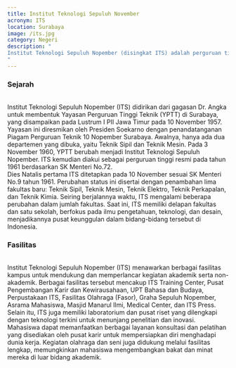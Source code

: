 ```yaml
---
title: Institut Teknologi Sepuluh November
acronym: ITS
location: Surabaya
image: /its.jpg
category: Negeri
description: "
Institut Teknologi Sepuluh Nopember (disingkat ITS) adalah perguruan tinggi negeri yang terletak di Kota Surabaya.
"
---
```


<h3 class="text-center text-3xl font-bold">Sejarah</h3>
<br />
Institut Teknologi Sepuluh Nopember (ITS) didirikan dari gagasan Dr. Angka untuk
membentuk Yayasan Perguruan Tinggi Teknik (YPTT) di Surabaya, yang disampaikan
pada Lustrum I PII Jawa Timur pada 10 November 1957. Yayasan ini diresmikan oleh
Presiden Soekarno dengan penandatanganan Piagam Perguruan Teknik 10 Nopember
Surabaya. Awalnya, hanya ada dua departemen yang dibuka, yaitu Teknik Sipil dan
Teknik Mesin. Pada 3 November 1960, YPTT berubah menjadi Institut Teknologi
Sepuluh Nopember. ITS kemudian diakui sebagai perguruan tinggi resmi pada tahun
1961 berdasarkan SK Menteri No.72.
<br />
Dies Natalis pertama ITS ditetapkan pada 10 November sesuai SK Menteri No.9
tahun 1961. Perubahan status ini disertai dengan penambahan lima fakultas baru:
Teknik Sipil, Teknik Mesin, Teknik Elektro, Teknik Perkapalan, dan Teknik Kimia.
Seiring berjalannya waktu, ITS mengalami beberapa perubahan dalam jumlah
fakultas. Saat ini, ITS memiliki delapan fakultas dan satu sekolah, berfokus
pada ilmu pengetahuan, teknologi, dan desain, menjadikannya pusat keunggulan
dalam bidang-bidang tersebut di Indonesia.

<br />
<h3 class="text-center text-3xl font-bold">Fasilitas</h3>
<br />
Institut Teknologi Sepuluh Nopember (ITS) menawarkan berbagai fasilitas kampus untuk
mendukung dan memperlancar kegiatan akademik serta non-akademik. Berbagai fasilitas
tersebut mencakup ITS Training Center, Pusat Pengembangan Karir dan Kewirausahaan,
UPT Bahasa dan Budaya, Perpustakaan ITS, Fasilitas Olahraga (Fasor), Graha Sepuluh
Nopember, Asrama Mahasiswa, Masjid Manarul Ilmi, Medical Center, dan ITS Press. Selain
itu, ITS juga memiliki laboratorium dan pusat riset yang dilengkapi dengan teknologi
terkini untuk menunjang penelitian dan inovasi. Mahasiswa dapat memanfaatkan berbagai
layanan konsultasi dan pelatihan yang disediakan oleh pusat karir untuk mempersiapkan
diri menghadapi dunia kerja. Kegiatan olahraga dan seni juga didukung melalui fasilitas
lengkap, memungkinkan mahasiswa mengembangkan bakat dan minat mereka di luar bidang
akademik.